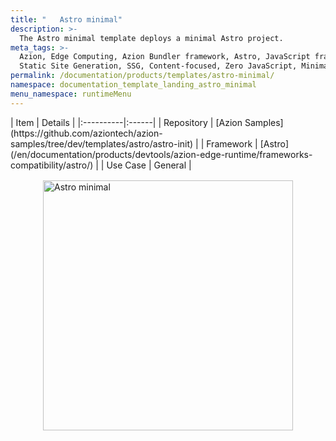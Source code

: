 ```yaml
---
title: "   Astro minimal"
description: >-
  The Astro minimal template deploys a minimal Astro project.
meta_tags: >-
  Azion, Edge Computing, Azion Bundler framework, Astro, JavaScript frameworks,
  Static Site Generation, SSG, Content-focused, Zero JavaScript, Minimal
permalink: /documentation/products/templates/astro-minimal/
namespace: documentation_template_landing_astro_minimal
menu_namespace: runtimeMenu
---
```



<div class="[&_.flex.flex-col]:!gap-4 [&_.flex.flex-col]:md:!gap-8 [&_.flex.flex-col]:2xl:!gap-16">
  <SectionBasicContent
    titleTag="h2"
    description="The Astro minimal template deploys a minimal Astro project, providing a clean starting point for your web applications. This template includes only the essential features and configurations, making it perfect for learning Astro or building lightweight, performant websites from scratch."
    buttons={[
      { label: "Deploy template", link: "https://console.azion.com/create/astro/astro-minimal", outlined: false, icon: "ai ai-azion", iconPos: "left" },
      { label: "View demo", link: "https://kholjgzt87.map.azionedge.net/", severity: "secondary" }
    ]}
  />
</div>

<div style="display: flex; gap: 1rem; align-items: center; flex-direction: row; flex-wrap: wrap;">
  <div style="flex: 1; min-width: 300px;">
    | Item | Details |
    |:----------|:------|
    | Repository | [Azion Samples](https://github.com/aziontech/azion-samples/tree/dev/templates/astro/astro-init) |
    | Framework | [Astro](/en/documentation/products/devtools/azion-edge-runtime/frameworks-compatibility/astro/) |
    | Use Case | General |
  </div>
  <div style="display: flex; justify-content: center; align-items: center; flex: 1; min-width: 300px;">
    <img src="/assets/docs/images/uploads/template-showcase/astro/astro-minimal.png" width="400" alt="Astro minimal" style="max-width: 100%; height: auto;" />
  </div>
</div>
